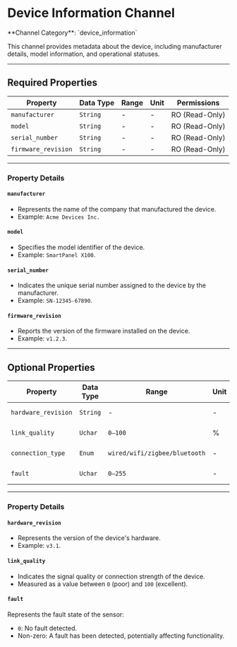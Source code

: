 
# Device Information Channel

<Callout type="info">
	**Channel Category**: `device_information`
</Callout>

This channel provides metadata about the device, including manufacturer details, model information, and operational statuses.

---

## Required Properties

| **Property**        | **Data Type** | **Range**    | **Unit** | **Permissions** |
|---------------------|---------------|--------------|----------|-----------------|
| `manufacturer`      | `String`      | -            | -        | RO (Read-Only)  |
| `model`             | `String`      | -            | -        | RO (Read-Only)  |
| `serial_number`     | `String`      | -            | -        | RO (Read-Only)  |
| `firmware_revision` | `String`      | -            | -        | RO (Read-Only)  |

---

### Property Details

#### `manufacturer`

- Represents the name of the company that manufactured the device.
- Example: `Acme Devices Inc.`

#### `model`

- Specifies the model identifier of the device.
- Example: `SmartPanel X100`.

#### `serial_number`

- Indicates the unique serial number assigned to the device by the manufacturer.
- Example: `SN-12345-67890`.

#### `firmware_revision`

- Reports the version of the firmware installed on the device.
- Example: `v1.2.3`.

---

## Optional Properties

| **Property**        | **Data Type** | **Range**                     | **Unit** | **Permissions** |
|---------------------|---------------|-------------------------------|----------|-----------------|
| `hardware_revision` | `String`      | -                             | -        | RO (Read-Only)  |
| `link_quality`      | `Uchar`       | `0–100`                       | %        | RO (Read-Only)  |
| `connection_type`   | `Enum`        | `wired/wifi/zigbee/bluetooth` | -        | RO (Read-Only)  |
| `fault`             | `Uchar`       | `0–255`                       | -        | RO (Read-Only)  |

---

### Property Details

#### `hardware_revision`

- Represents the version of the device's hardware.
- Example: `v3.1`.

#### `link_quality`

- Indicates the signal quality or connection strength of the device.
- Measured as a value between `0` (poor) and `100` (excellent).

#### `fault`

Represents the fault state of the sensor:

- `0`: No fault detected.
- Non-zero: A fault has been detected, potentially affecting functionality.
